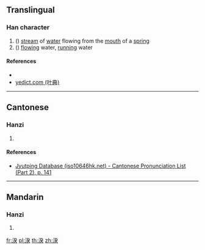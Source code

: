 {{character info/new}}
==Translingual==

===Han character===
{{Han char|rn=85|rad=水|as=09|sn=12|four=32134|canj=ENOK|ids=⿰氵癸}}

# ({{zh-only|湀辟}}) [[stream]] of [[water]] flowing from the [[mouth]] of a [[spring]]
# ({{zh-only|湀辟}}) [[flow]]ing water, [[run]]ning water

====References====
* {{Han ref|kx=0636.030|dkj=17803|dj=1043.110|hdz=31691.060|uh=6E40|ud=28224|bh=D9F9|bd=55801}}
* [http://yedict.com/htm/6E/6E40.htm yedict.com (叶典)]

----

==Cantonese==

===Hanzi===
{{yue-hanzi|jyut=[[gwai2]]|y=gwai2}}

# {{defn|lang=yue|sort=水09}}

====References====
*[http://www.iso10646hk.net/jp/document/download.jsp Jyutping Database (iso10646hk.net) - Cantonese Pronunciation List (Part 2), p. 141]

----

==Mandarin==

===Hanzi===
{{cmn-hanzi|pin=[[guǐ]] ([[gui3]])|wg=kuei<sup>3</sup>}}

# {{defn|lang=cmn|sort=水09}}

[[fr:湀]]
[[pl:湀]]
[[th:湀]]
[[zh:湀]]